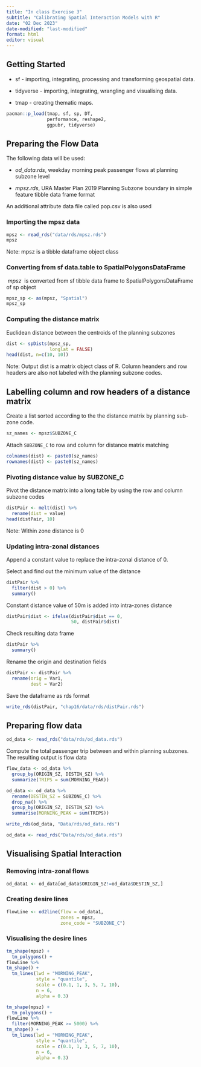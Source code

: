 ```yaml
---
title: "In class Exercise 3"
subtitle: "Calibrating Spatial Interaction Models with R"
date: "02 Dec 2023"
date-modified: "last-modified"
format: html
editor: visual
---
```


## **Getting Started**

-   sf - importing, integrating, processing and transforming geospatial data.

-   tidyverse - importing, integrating, wrangling and visualising data.

-   tmap - creating thematic maps.

```r
pacman::p_load(tmap, sf, sp, DT,
               performance, reshape2,
               ggpubr, tidyverse)
```

## **Preparing the Flow Data**

The following data will be used:

-   *od_data.rds*, weekday morning peak passenger flows at planning subzone level

-   *mpsz.rds*, URA Master Plan 2019 Planning Subzone boundary in simple feature tibble data frame format

An additional attribute data file called pop.csv is also used

### **Importing the mpsz data**

```r
mpsz <- read_rds("data/rds/mpsz.rds")
mpsz
```

Note: mpsz is a tibble dataframe object class

### **Converting from sf data.table to SpatialPolygonsDataFrame**

 *mpsz*  is converted from sf tibble data frame to SpatialPolygonsDataFrame of sp object

```r
mpsz_sp <- as(mpsz, "Spatial")
mpsz_sp
```

### **Computing the distance matrix**

Euclidean distance between the centroids of the planning subzones

```r
dist <- spDists(mpsz_sp, 
                longlat = FALSE)
head(dist, n=c(10, 10))
```

Note: Output dist is a matrix object class of R. Column heanders and row headers are also not labeled with the planning subzone codes.

## **Labelling column and row headers of a distance matrix**

Create a list sorted according to the the distance matrix by planning sub-zone code.

```r
sz_names <- mpsz$SUBZONE_C
```

Attach `SUBZONE_C` to row and column for distance matrix matching

```r
colnames(dist) <- paste0(sz_names)
rownames(dist) <- paste0(sz_names)
```

### **Pivoting distance value by SUBZONE_C**

Pivot the distance matrix into a long table by using the row and column subzone codes

```r
distPair <- melt(dist) %>%
  rename(dist = value)
head(distPair, 10)
```

Note: Within zone distance is 0

### **Updating intra-zonal distances**

Append a constant value to replace the intra-zonal distance of 0.

Select and find out the minimum value of the distance

```r
distPair %>%
  filter(dist > 0) %>%
  summary()
```

Constant distance value of 50m is added into intra-zones distance

```r
distPair$dist <- ifelse(distPair$dist == 0,
                        50, distPair$dist)
```

Check resulting data frame

```r
distPair %>%
  summary()
```

Rename the origin and destination fields

```r
distPair <- distPair %>%
  rename(orig = Var1,
         dest = Var2)
```

Save the dataframe as rds format

```r
write_rds(distPair, "chap16/data/rds/distPair.rds") 
```

## **Preparing flow data**

```r
od_data <- read_rds("data/rds/od_data.rds")

```

Compute the total passenger trip between and within planning subzones. The resulting output is flow data

```r
flow_data <- od_data %>%
  group_by(ORIGIN_SZ, DESTIN_SZ) %>% 
  summarize(TRIPS = sum(MORNING_PEAK)) 
```

```r
od_data <- od_data %>%
  rename(DESTIN_SZ = SUBZONE_C) %>%
  drop_na() %>%
  group_by(ORIGIN_SZ, DESTIN_SZ) %>%
  summarise(MORNING_PEAK = sum(TRIPS))
```

```r
write_rds(od_data, "Data/rds/od_data.rds")
```

```r
od_data <- read_rds("Data/rds/od_data.rds")
```

## **Visualising Spatial Interaction**

### **Removing intra-zonal flows**

```r
od_data1 <- od_data[od_data$ORIGIN_SZ!=od_data$DESTIN_SZ,]
```

### **Creating desire lines**

```r
flowLine <- od2line(flow = od_data1, 
                    zones = mpsz,
                    zone_code = "SUBZONE_C")
```

### **Visualising the desire lines**

```r
tm_shape(mpsz) +
  tm_polygons() +
flowLine %>%  
tm_shape() +
  tm_lines(lwd = "MORNING_PEAK",
           style = "quantile",
           scale = c(0.1, 1, 3, 5, 7, 10),
           n = 6,
           alpha = 0.3)
```

```r
tm_shape(mpsz) +
  tm_polygons() +
flowLine %>%  
  filter(MORNING_PEAK >= 5000) %>%
tm_shape() +
  tm_lines(lwd = "MORNING_PEAK",
           style = "quantile",
           scale = c(0.1, 1, 3, 5, 7, 10),
           n = 6,
           alpha = 0.3)
```
